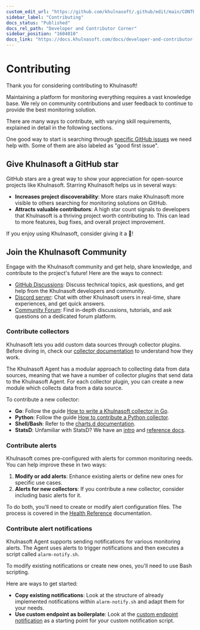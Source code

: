 ```yaml
---
custom_edit_url: "https://github.com/khulnasoft/.github/edit/main/CONTRIBUTING.md"
sidebar_label: "Contributing"
docs_status: "Published"
docs_rel_path: "Developer and Contributor Corner"
sidebar_position: "1604010"
docs_link: "https://docs.khulnasoft.com/docs/developer-and-contributor-corner/contributing"
---
```


# Contributing

Thank you for considering contributing to Khulnasoft!

Maintaining a platform for monitoring everything requires a vast knowledge base. We rely on community contributions and user feedback to continue to provide the best monitoring solution.

There are many ways to contribute, with varying skill requirements, explained in detail in the following sections.

One good way to start is searching through [specific GitHub issues](https://github.com/khulnasoft/khulnasoft/issues?q=is%3Aissue+is%3Aopen+sort%3Aupdated-desc+label%3A%22help+wanted%22) we need help with. Some of them are also labeled as "good first issue".

## Give Khulnasoft a GitHub star

GitHub stars are a great way to show your appreciation for open-source projects like Khulnasoft. Starring Khulnasoft helps us in several ways:

- **Increases project discoverability**: More stars make Khulnasoft more visible to others searching for monitoring solutions on GitHub.
- **Attracts valuable contributors**: A high star count signals to developers that Khulnasoft is a thriving project worth contributing to. This can lead to more features, bug fixes, and overall project improvement.

If you enjoy using Khulnasoft, consider giving it a 🌟!

## Join the Khulnasoft Community

Engage with the Khulnasoft community and get help, share knowledge, and contribute to the project's future! Here are the ways to connect:

- [GitHub Discussions](https://github.com/khulnasoft/khulnasoft/discussions): Discuss technical topics, ask questions, and get help from the Khulnasoft developers and community.
- [Discord server](https://discord.com/invite/2mEmfW735j): Chat with other Khulnasoft users in real-time, share experiences, and get quick answers.
- [Community Forum](https://community.khulnasoft.com): Find in-depth discussions, tutorials, and ask questions on a dedicated forum platform.

### Contribute collectors

Khulnasoft lets you add custom data sources through collector plugins. Before diving in, check our [collector documentation](/docs/collecting-metrics) to understand how they work.

The Khulnasoft Agent has a modular approach to collecting data from data sources, meaning that we have a number of collector plugins that send data to the Khulnasoft Agent. For each collector plugin, you can create a new module which collects data from a data source.

To contribute a new collector:

- **Go**: Follow the guide [How to write a Khulnasoft collector in Go](/docs/developer-and-contributor-corner/external-plugins/go.d.plugin/how-to-write-a-khulnasoft-collector-in-go).
- **Python**: Follow the guide [How to contribute a Python collector](https://github.com/khulnasoft/khulnasoft/blob/master/docs/developer-and-contributor-corner/python-collector.md).
- **Shell/Bash**: Refer to the [charts.d documentation](/docs/developer-and-contributor-corner/external-plugins/charts.d.plugin).
- **StatsD**: Unfamiliar with StatsD? We have an [intro](https://www.khulnasoft.com/blog/introduction-to-statsd/) and [reference docs](/docs/collecting-metrics/statsd).

### Contribute alerts

Khulnasoft comes pre-configured with alerts for common monitoring needs. You can help improve these in two ways:

1. **Modify or add alerts**: Enhance existing alerts or define new ones for specific use cases.
2. **Alerts for new collectors**: If you contribute a new collector, consider including basic alerts for it.

To do both, you'll need to create or modify alert configuration files. The process is covered in the [Health Reference](/docs/alerts-&-notifications/alert-configuration-reference) documentation.

### Contribute alert notifications

Khulnasoft Agent supports sending notifications for various monitoring alerts. The Agent uses alerts to trigger notifications and then executes a script called `alarm-notify.sh`.

To modify existing notifications or create new ones, you'll need to use Bash scripting.

Here are ways to get started:

- **Copy existing notifications**: Look at the structure of already implemented notifications within `alarm-notify.sh` and adapt them for your needs.
- **Use custom endpoint as boilerplate**: Look at the [custom endpoint notification](/docs/alerts-&-notifications/notifications/agent-dispatched-notifications/custom) as a starting point for your custom notification script.
